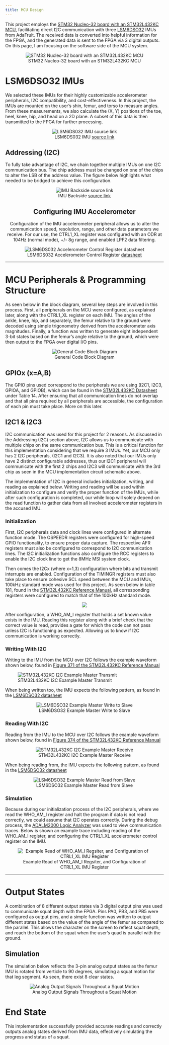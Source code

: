 ```yaml
---
title: MCU Design
---
```

This project employs the [STM32 Nucleo-32 board with an STM32L432KC MCU](https://www.st.com/en/evaluation-tools/nucleo-l432kc.html), facilitating direct I2C communication with three [LSM6DSO32](https://www.adafruit.com/product/4692) IMUs from AdaFruit. The received data is converted into helpful information for the FPGA, and the generated data is sent to the FPGA via 3 digital outputs. On this page, I am focusing on the software side of the MCU system.

<div style="text-align: center;">
![STM32 Nucleo-32 board with an STM32L432KC MCU](images/stm32.jpeg)
</div>

# LSM6DSO32 IMUs
We selected these IMUs for their highly customizable accelerometer peripherals, I2C compatibility, and cost-effectiveness. In this project, the IMUs are mounted on the user's shin, femur, and torso to measure angles. From these measurements, we also calculate the (X, Y) positions of the toe, heel, knee, hip, and head on a 2D plane. A subset of this data is then transmitted to the FPGA for further processing.

<div style="text-align: center;">   
![LSM6DS032 IMU [source link](https://learn.adafruit.com/assets/85936)](images/imu_front.jpeg)
</div>

## Addressing (I2C)
To fully take advantage of I2C, we chain together multiple IMUs on one I2C communication bus. The chip address must be changed on one of the chips to alter the LSB of the address value. The figure below highlights what needed to be bridged to achieve this configuration.

<div style="text-align: center;">   
![IMU Backside [source link](https://learn.adafruit.com/lsm6dsox-and-ism330dhc-6-dof-imu)](images/imu_back.jpeg)

## Configuring IMU Accelerometer
Configuration of the IMU accelerometer peripheral allows us to alter the communication speed, resolution, range, and other data parameters we receive. For our use, the CTRL1_XL register was configured with an ODR at 104Hz (normal mode), +/- 8g range, and enabled LPF2 data filtering.

![LSM6DS032 Accelerometer Control Register [datasheet](https://www.st.com/resource/en/datasheet/lsm6dso32.pdf)](images/ctrl1_xl.jpeg){.bordered}
</div>

----------------------------------------------------------

# MCU Peripherals & Programming Structure
As seen below in the block diagram, several key steps are involved in this process. First, all peripherals on the MCU were configured, as explained later, along with the CTRL1_XL register on each IMU. The angles of the ankle, knee, hip, and separately, the femur relative to the ground were decoded using simple trigonometry derived from the accelerometer axis magnitudes. Finally, a function was written to generate eight independent 3-bit states based on the femur's angle relative to the ground, which were then output to the FPGA over digital I/O pins.

<div style="text-align: center;">   
![General Code Block Diagram](images/code_structure1.jpeg){.bordered}
</div>

## GPIOx (x=A,B)
The GPIO pins used correspond to the peripherals we are using (I2C1, I2C3, GPIOA, and GPIOB), which can be found in the [STM32L432KC Datasheet](https://hmc-e155.github.io/assets/doc/ds11451-stm32l432kc.pdf) under Table 14. After ensuring that all communication lines do not overlap and that all pins required by all peripherals are accessible, the configuration of each pin must take place. More on this later.

## I2C1 & I2C3
I2C communication was used for this project for 2 reasons. As discussed in the Addressing (I2C) section above, I2C allows us to communicate with multiple chips on the same communication bus. This is a critical function for this implementation considering that we require 3 IMUs. Yet, our MCU only has 2 I2C peripherals, (I2C1 and I2C3). It is also noted that our IMUs only have 2 distinct configurable addresses, thus our I2C1 peripheral will communicate with the first 2 chips and I2C3 will communicate with the 3rd chip as seen in the MCU implementation circuit schematic above.

The implementation of I2C in general includes initialization, writing, and reading as explained below. Writing and reading will be used within initialization to configure and verify the proper function of the IMUs, while after such configuration is completed, our while loop will solely depend on the read function to gather data from all involved accelerometer registers in the accused IMU.

### Initialization
First, I2C peripherals data and clock lines were configured in alternate function mode. The OSPEEDR registers were configured for high-speed GPIO functionality, to ensure proper data capture. The respective AFR registers must also be configured to correspond to I2C communication lines. The I2C initialization functions also configure the RCC registers to enable the I2C clock line to get the 8MHz MSI system clock.

Then comes the I2Cx (where x=1,3) configuration where bits and transmit interrupts are enabled. Configuration of the TIMINGR registers must also take place to ensure cohesive SCL speed between the MCU and IMUs, 100kHz standard mode was used for this project. As seen below in table 181, found in the [STM32L432KC Reference Manual](https://hmc-e155.github.io/assets/doc/rm0394-stm32l41xxx42xxx43xxx44xxx45xxx46xxx-advanced-armbased-32bit-mcus-stmicroelectronics.pdf), all corresponding registers were configured to match that of the 100kHz standard mode.
<div style="text-align: center;">
![](images/table_181.jpeg){.bordered}
</div>

After configuration, a WHO_AM_I register that holds a set known value exists in the IMU. Reading this register along with a brief check that the correct value is read, provides a gate for which the code can not pass unless I2C is functioning as expected. Allowing us to know if I2C communication is working correctly.

### Writing With I2C
Writing to the IMU from the MCU over I2C follows the example waveform shown below, found in [Figure 371 of the STM32L432KC Reference Manual](https://hmc-e155.github.io/assets/doc/rm0394-stm32l41xxx42xxx43xxx44xxx45xxx46xxx-advanced-armbased-32bit-mcus-stmicroelectronics.pdf)

![STM32L432KC I2C Example Master Transmit](images/i2c_transmit.jpeg){.bordered}

When being written too, the IMU expects the following pattern, as found in the [LSM6DSO32 datasheet](https://www.st.com/resource/en/datasheet/lsm6dso32.pdf)\
<div style="text-align: center;">
![LSM6DSO32 Example Master Write to Slave](images/write_imu.jpeg){.bordered}
</div>

### Reading With I2C
Reading from the IMU to the MCU over I2C follows the example waveform shown below, found in [Figure 374 of the STM32L432KC Reference Manual](https://hmc-e155.github.io/assets/doc/rm0394-stm32l41xxx42xxx43xxx44xxx45xxx46xxx-advanced-armbased-32bit-mcus-stmicroelectronics.pdf)
<div style="text-align: center;">
![STM32L432KC I2C Example Master Receive](images/i2c_receive.jpeg){.bordered}
</div>

When being reading from, the IMU expects the following pattern, as found in the [LSM6DSO32 datasheet](https://www.st.com/resource/en/datasheet/lsm6dso32.pdf)\
<div style="text-align: center;">
![LSM6DSO32 Example Master Read from Slave](images/read_imu.jpeg){.bordered}
</div>

### Simulation
Because during our initialization process of the I2C peripherals, where we read the WHO_AM_I register and halt the program if data is not read correctly, we could assume that I2C operates correctly. During the debug process, the [ADALM2000 Logic Analyzer](https://www.analog.com/en/resources/evaluation-hardware-and-software/evaluation-boards-kits/adalm2000.html) was used to view communication traces. Below is shown an example trace including reading of the WHO_AM_I register, and configuring the CTRL1_XL accelerometer control register on the IMU.

<div style="text-align: center;">
![Example Read of WHO_AM_I Regsiter, and Configuration of CTRL1_XL IMU Register](images/i2c_example_trace.jpeg)
</div>

----------------------------------------------------------

# Output States
A combination of 8 different output states via 3 digital output pins was used to communicate squat depth with the FPGA. Pins PA0, PB3, and PB5 were configured as output pins, and a simple function was written to output different states based on the value of the angle of the femur as compared to the parallel. This allows the character on the screen to reflect squat depth, and reach the bottom of the squat when the user's quad is parallel with the ground.

## Simulation
The simulation below reflects the 3-pin analog output states as the femur IMU is rotated from verticle to 90 degrees, simulating a squat motion for that leg segment. As seen, there exist 8 clear states.

<div style="text-align: center;">
![Analog Output Signals Throughout a Squat Motion](images/debounced_outs.jpeg)
</div>

# End State
This implementation successfully provided accurate readings and correctly outputs analog states derived from IMU data, effectively simulating the progress and status of a squat.